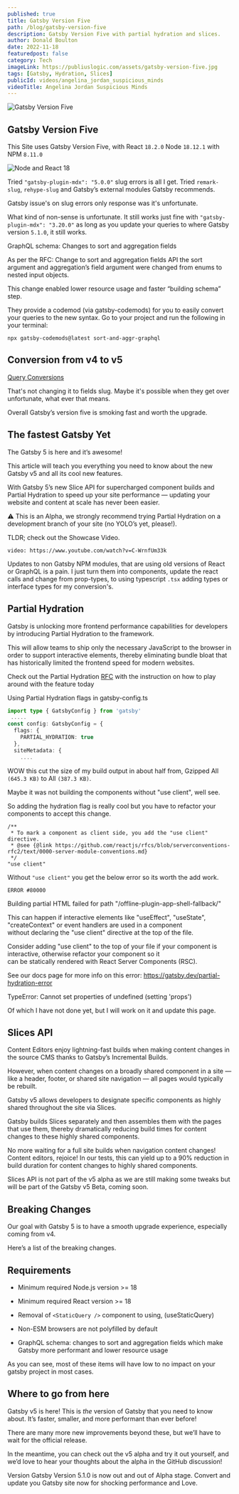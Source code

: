 ```yaml
---
published: true
title: Gatsby Version Five
path: /blog/gatsby-version-five
description: Gatsby Version Five with partial hydration and slices.
author: Donald Boulton
date: 2022-11-18
featuredpost: false
category: Tech
imageLink: https://publiuslogic.com/assets/gatsby-version-five.jpg
tags: [Gatsby, Hydration, Slices]
publicId: videos/angelina_jordan_suspicious_minds
videoTitle: Angelina Jordan Suspicious Minds
---
```


![Gatsby Version Five](../../../static/assets/gatsby-version-five.jpg)

## Gatsby Version Five

This Site uses Gatsby Version Five, with React `18.2.0` Node `18.12.1` with NPM `8.11.0`

![Node and React 18](../../../static/img/Node-and-React-18.png)

Tried `"gatsby-plugin-mdx": "5.0.0"` slug errors is all I get. Tried `remark-slug`, `rehype-slug` and Gatsby’s external modules Gatsby recommends.

Gatsby issue's on slug errors only response was it's unfortunate.

What kind of non-sense is unfortunate. It still works just fine with `"gatsby-plugin-mdx": "3.20.0"` as long as you update your queries to where Gatsby version `5.1.0`, it still works.

GraphQL schema: Changes to sort and aggregation fields

As per the RFC: Change to sort and aggregation fields API the sort argument and aggregation’s field argument were changed from enums to nested input objects. 

This change enabled lower resource usage and faster “building schema” step.

They provide a codemod (via gatsby-codemods) for you to easily convert your queries to the new syntax. Go to your project and run the following in your terminal:

```tsx:title=Codemods
npx gatsby-codemods@latest sort-and-aggr-graphql
```

## Conversion from v4 to v5

<Section>

[Query Conversions](https://www.gatsbyjs.com/docs/reference/release-notes/migrating-from-v4-to-v5/)

That's not changing it to fields slug. Maybe it's possible when they get over unfortunate, what ever that means.

Overall Gatsby’s version five is smoking fast and worth the upgrade.

</Section>

<Section>

## The fastest Gatsby Yet

The Gatsby 5 is here and it’s awesome! 

This article will teach you everything you need to know about the new Gatsby v5 and all its cool new features.

With Gatsby 5’s new Slice API for supercharged component builds and Partial Hydration to speed up your site performance — updating your website and content at scale has never been easier.

⚠️ This is an Alpha, we strongly recommend trying Partial Hydration on a development branch of your site (no YOLO’s yet, please!).

TLDR; check out the Showcase Video.

</Section>

<Section>

`video: https://www.youtube.com/watch?v=C-WrnfUm33k`

</Section>

<Section>

Updates to non Gatsby NPM modules, that are using old versions of React or GraphQL is a pain. I just turn them into components, update the react calls and change from prop-types, to using typescript `.tsx` adding types or interface types for my conversion's.

</Section>

## Partial Hydration

<Section>

Gatsby is unlocking more frontend performance capabilities for developers by introducing Partial Hydration to the framework. 

This will allow teams to ship only the necessary JavaScript to the browser in order to support interactive elements, thereby eliminating bundle bloat that has historically limited the frontend speed for modern websites.

Check out the Partial Hydration [RFC](https://github.com/gatsbyjs/gatsby/discussions/36608) with the instruction on how to play around with the feature today

Using Partial Hydration flags in gatsby-config.ts

```ts:title=Flags-for-gatsby-config.ts
import type { GatsbyConfig } from 'gatsby'
 .....
const config: GatsbyConfig = {
  flags: {
    PARTIAL_HYDRATION: true
  },
  siteMetadata: {
    ....
```

WOW this cut the size of my build output in about half from, Gzipped All `(645.3 KB)` to All `(387.3 KB)`.

Maybe it was not building the components without "use client", well see.

So adding the hydration flag is really cool but you have to refactor your components to accept this change.

```ts:title=Use-Client
/**
 * To mark a component as client side, you add the "use client" directive.
 * @see {@link https://github.com/reactjs/rfcs/blob/serverconventions-rfc2/text/0000-server-module-conventions.md}
 */
"use client"
```
Without `"use client"` you get the below error so its worth the add work.

 `ERROR #80000` 

Building partial HTML failed for path "/offline-plugin-app-shell-fallback/"

This can happen if interactive elements like "useEffect", "useState", "createContext" or event handlers are used in a component  
without declaring the "use client" directive at the top of the file.

Consider adding "use client" to the top of your file if your component is interactive, otherwise refactor your component so it   
can be statically rendered with React Server Components (RSC).

See our docs page for more info on this error: https://gatsby.dev/partial-hydration-error

  TypeError: Cannot set properties of undefined (setting 'props')

Of which I have not done yet, but I will work on it and update this page.

</Section>

## Slices API

<Section>

Content Editors enjoy lightning-fast builds when making content changes in the source CMS thanks to Gatsby’s Incremental Builds. 

However, when content changes on a broadly shared component in a site — like a header, footer, or shared site navigation — all pages would typically be rebuilt. 

Gatsby v5 allows developers to designate specific components as highly shared throughout the site via Slices. 

Gatsby builds Slices separately and then assembles them with the pages that use them, thereby dramatically reducing build times for content changes to these highly shared components. 

No more waiting for a full site builds when navigation content changes! Content editors, rejoice! In our tests, this can yield up to a 90% reduction in build duration for content changes to highly shared components. 

Slices API is not part of the v5 alpha as we are still making some tweaks but will be part of the Gatsby v5 Beta, coming soon.

</Section>

## Breaking Changes

<Section>

Our goal with Gatsby 5 is to have a smooth upgrade experience, especially coming from v4. 

Here’s a list of the breaking changes.

</Section>

## Requirements

<Section>

* Minimum required Node.js version >= 18

* Minimum required React version >= 18

* Removal of `<StaticQuery />` component to using, (useStaticQuery)

* Non-ESM browsers are not polyfilled by default

* GraphQL schema: changes to sort and aggregation fields which make Gatsby more performant and lower resource usage

As you can see, most of these items will have low to no impact on your gatsby project in most cases.
 
</Section>

<Section>

## Where to go from here

Gatsby v5 is here! This is *the* version of Gatsby that you need to know about. It’s faster, smaller, and more performant than ever before! 

There are many more new improvements beyond these, but we’ll have to wait for the official release. 

In the meantime, you can check out the v5 alpha and try it out yourself, and we’d love to hear your thoughts about the alpha in the GitHub discussion!

Version Gatsby Version 5.1.0 is now out and out of Alpha stage. Convert and update you Gatsby site now for shocking performance and Love.

</Section>

<WavyHr className="mt-1 mb-1 text-fuchsia-600" />
